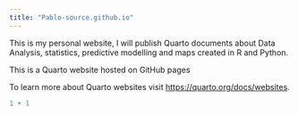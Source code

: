 ---
title: "Pablo-source.github.io"
---

This is my personal website, I will publish Quarto documents about Data Analysis, statistics, predictive modelling and maps created in R and Python.

This is a Quarto website hosted on GitHub pages

To learn more about Quarto websites visit <https://quarto.org/docs/websites>.

```{r}
1 + 1
```
